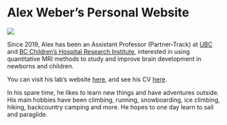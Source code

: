 # Alex Weber's Personal Website

![](images/alexpic_tricouni.jpg)

Since 2019, Alex has been an Assistant Professor (Partner-Track) at [UBC](https://pediatrics.med.ubc.ca/) and [BC Children's Hospital Research Institute](https://www.bcchr.ca/), interested in using quantitative MRI methods to study and improve brain development in newborns and children.

You can visit his lab's website [here](https://weberlab.github.io/), and see his CV [here](https://docs.google.com/document/d/1MvL-yBm46gM_wIpiVos4WiBYEznQ7gtnVrXooCv2ul0/edit?usp=sharing).

In his spare time, he likes to learn new things and have adventures outside. His main hobbies have been climbing, running, snowboarding, ice climbing, hiking, backcountry camping and more. He hopes to one day learn to sail and paraglide.

